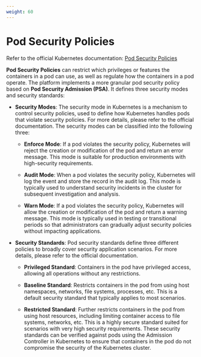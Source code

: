 ```yaml
---
weight: 60
---
```


# Pod Security Policies

Refer to the official Kubernetes documentation: [Pod Security Policies](https://kubernetes.io/docs/concepts/security/pod-security-policy/)

**Pod Security Policies** can restrict which privileges or features the containers in a pod can use, as well as regulate how the containers in a pod operate. The platform implements a more granular pod security policy based on **Pod Security Admission (PSA)**. It defines three security modes and security standards:

- **Security Modes**: The security mode in Kubernetes is a mechanism to control security policies, used to define how Kubernetes handles pods that violate security policies. For more details, please refer to the official documentation. The security modes can be classified into the following three:

  - **Enforce Mode**: If a pod violates the security policy, Kubernetes will reject the creation or modification of the pod and return an error message. This mode is suitable for production environments with high-security requirements.

  - **Audit Mode**: When a pod violates the security policy, Kubernetes will log the event and store the record in the audit log. This mode is typically used to understand security incidents in the cluster for subsequent investigation and analysis.

  - **Warn Mode**: If a pod violates the security policy, Kubernetes will allow the creation or modification of the pod and return a warning message. This mode is typically used in testing or transitional periods so that administrators can gradually adjust security policies without impacting applications.

- **Security Standards**: Pod security standards define three different policies to broadly cover security application scenarios. For more details, please refer to the official documentation.

  - **Privileged Standard**: Containers in the pod have privileged access, allowing all operations without any restrictions.

  - **Baseline Standard**: Restricts containers in the pod from using host namespaces, networks, file systems, processes, etc. This is a default security standard that typically applies to most scenarios.

  - **Restricted Standard**: Further restricts containers in the pod from using host resources, including limiting container access to file systems, networks, etc. This is a highly secure standard suited for scenarios with very high security requirements. These security standards can be verified against pods using the Admission Controller in Kubernetes to ensure that containers in the pod do not compromise the security of the Kubernetes cluster.
